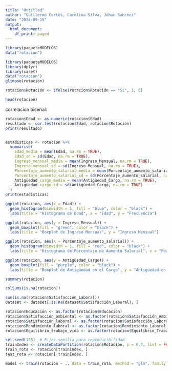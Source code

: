 ```yaml
---
title: "Untitled"
author: "Guillermo Cortés, Carolina Silva, Johan Sanchez"
date: "2024-09-15"
output:
  html_document:
    df_print: paged
---
```


```r
library(paqueteMODELOS)
data("rotacion")
```



```r
library(paqueteMODELOS)
library(dplyr)
library(caret)
data("rotacion")
glimpse(rotacion)
```
```r
rotacion$Rotación <- ifelse(rotacion$Rotación == "Si", 1, 0)
```

```r
head(rotacion)
```

correlacion biserial:

```r
rotacion$Edad <- as.numeric(rotacion$Edad)
resultado <- cor.test(rotacion$Edad, rotacion$Rotación)
print(resultado)
```
```r

```
```r
estadisticas <- rotacion %>%
  summarise(
    Edad_media = mean(Edad, na.rm = TRUE),
    Edad_sd = sd(Edad, na.rm = TRUE),
    Ingreso_mensual_media = mean(Ingreso_Mensual, na.rm = TRUE),
    Ingreso_mensual_sd = sd(Ingreso_Mensual, na.rm = TRUE),
    Porcentaje_aumento_salarial_media = mean(Porcentaje_aumento_salarial, na.rm = TRUE),
    Porcentaje_aumento_salarial_sd = sd(Porcentaje_aumento_salarial, na.rm = TRUE),
    Antigüedad_cargo_media = mean(Antigüedad_Cargo, na.rm = TRUE),
    Antigüedad_cargo_sd = sd(Antigüedad_Cargo, na.rm = TRUE)
  )
print(estadisticas)

```
```r
ggplot(rotacion, aes(x = Edad)) +
  geom_histogram(binwidth = 5, fill = "blue", color = "black") +
  labs(title = "Histograma de Edad", x = "Edad", y = "Frecuencia")
```

```r
ggplot(rotacion, aes(y = Ingreso_Mensual)) +
  geom_boxplot(fill = "green", color = "black") +
  labs(title = "Boxplot de Ingreso Mensual", y = "Ingreso Mensual")
```

```r
ggplot(rotacion, aes(x = Porcentaje_aumento_salarial)) +
  geom_histogram(binwidth = 1, fill = "red", color = "black") +
  labs(title = "Histograma de Porcentaje de Aumento Salarial", x = "Porcentaje de Aumento Salarial", y = "Frecuencia")
```

```r
ggplot(rotacion, aes(y = Antigüedad_Cargo)) +
  geom_boxplot(fill = "purple", color = "black") +
  labs(title = "Boxplot de Antigüedad en el Cargo", y = "Antigüedad en el Cargo")
```
```r
summary(rotacion)
```

```r
colSums(is.na(rotacion))

```
```r
sum(is.na(rotacion$Satisfacción_Laboral))
dataset <- dataset[!is.na(dataset$Satisfacción_Laboral), ]
```

```r
rotacion$Educación <- as.factor(rotacion$Educación)
rotacion$Satisfacción_ambiental <- as.factor(rotacion$Satisfacción_Ambiental)
rotacion$Satisfacción_laboral <- as.factor(rotacion$Satisfacción_Laboral)
rotacion$Rendimiento_laboral <- as.factor(rotacion$Rendimiento_Laboral)
rotacion$Equilibrio_trabajo_vida <- as.factor(rotacion$Equilibrio_Trabajo_Vida)
```

```r
set.seed(123)  # Fijar semilla para reproducibilidad
trainIndex <- createDataPartition(rotacion$Rotación, p = 0.7, list = FALSE)
train_rota <- rotacion[trainIndex, ]
test_rota <- rotacion[-trainIndex, ]
```

```r
model <- train(rotacion ~ ., data = train_rota, method = "glm", family = binomial())
```

```r

```

```r

```

```r

```

```r

```

```r

```

```r

```


```r

```








